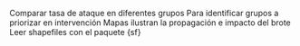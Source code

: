 Comparar tasa de ataque en diferentes grupos
Para identificar grupos a priorizar en intervención
Mapas ilustran la propagación e impacto del brote
Leer shapefiles con el paquete {sf}

